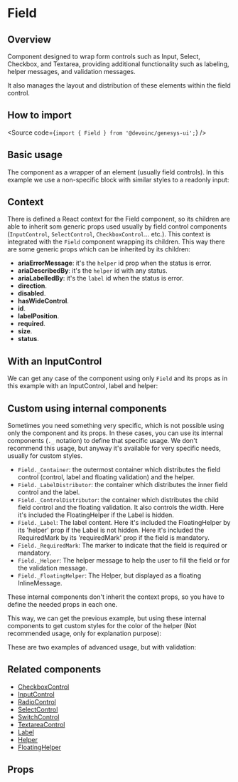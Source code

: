 

<Meta of={Stories} />

# Field

## Overview

Component designed to wrap form controls such as Input, Select, Checkbox, and Textarea, providing additional functionality
such as labeling, helper messages, and validation messages.

It also manages the layout and distribution of these elements within the field control.

## How to import

<Source code={`import { Field } from '@devoinc/genesys-ui';`} />

## Basic usage

The component as a wrapper of an element (usually field controls). In this example we use a non-specific
block with similar styles to a readonly input:

<Canvas of={Stories.Base} />

## Context

There is defined a React context for the Field component, so its children are able to inherit som generic props
used usually by field control components (`InputControl`, `SelectControl`, `CheckboxControl`... etc.). This context
is integrated with the `Field` component wrapping its children. This way there are some generic props
which can be inherited by its children:

- **ariaErrorMessage**: it's the `helper` id prop when the status is error.
- **ariaDescribedBy**: it's the `helper` id with any status.
- **ariaLabelledBy**: it's the `label` id when the status is error.
- **direction**.
- **disabled**.
- **hasWideControl**.
- **id**.
- **labelPosition**.
- **required**.
- **size**.
- **status**.

## With an InputControl

We can get any case of the component using only `Field` and its props as in this example with an InputControl, label and helper:

<Canvas sourceState="shown" of={Stories.BasicUsageWithHelper} />

## Custom using internal components

Sometimes you need something very specific, which is not possible using only the component and its props.
In these cases, you can use its internal components (`._` notation) to define that specific usage.
We don't recommend this usage, but anyway it's available for very specific needs, usually for custom styles.

- `Field._Container`: the outermost container which distributes the field control (control, label and floating validation) and the helper.
- `Field._LabelDistributor`: the container which distributes the inner field control and the label.
- `Field._ControlDistributor`: the container which distributes the child field control and the floating validation. It also controls the width. Here it's included the FloatingHelper if the Label is hidden.
- `Field._Label`: The label content. Here it's included the FloatingHelper by its 'helper' prop if the Label is not hidden. Here it's included the RequiredMark by its 'requiredMark' prop if the field is mandatory.
- `Field._RequiredMark`: The marker to indicate that the field is required or mandatory.
- `Field._Helper`: The helper message to help the user to fill the field or for the validation message.
- `Field._FloatingHelper`: The Helper, but displayed as a floating InlineMessage.

These internal components don't inherit the context props, so you have to define the needed props in each one.

This way, we can get the previous example, but using these internal components to get custom styles
for the color of the helper (Not recommended usage, only for explanation purpose):

<Canvas sourceState="shown" of={Stories.AdvancedUsage} />

These are two examples of advanced usage, but with validation:

<Canvas sourceState="shown" of={Stories.AdvancedUsageWithValidation} />

<Canvas sourceState="shown" of={Stories.AdvancedUsageWithFloatingValidation} />

<Canvas
  sourceState="shown"
  of={Stories.AdvancedUsageWithFloatingValidationHiddenLabel}
/>

## Related components

- [CheckboxControl](?path=/docs/components-core-form-checkboxcontrol--docs)
- [InputControl](?path=/docs/components-core-form-inputcontrol--docs)
- [RadioControl](?path=/docs/components-core-form-radiocontrol--docs)
- [SelectControl](?path=/docs/components-core-form-selectcontrol--docs)
- [SwitchControl](?path=/docs/components-core-form-switchcontrol--docs)
- [TextareaControl](?path=/docs/components-core-form-textareacontrol--docs)
- [Label](?path=/docs/components-core-form-label--docs)
- [Helper](?path=/docs/components-core-feedback-helper--docs)
- [FloatingHelper](?path=/docs/components-core-feedback-floatinghelper--docs)

## Props

<ArgTypes of={Stories} />
